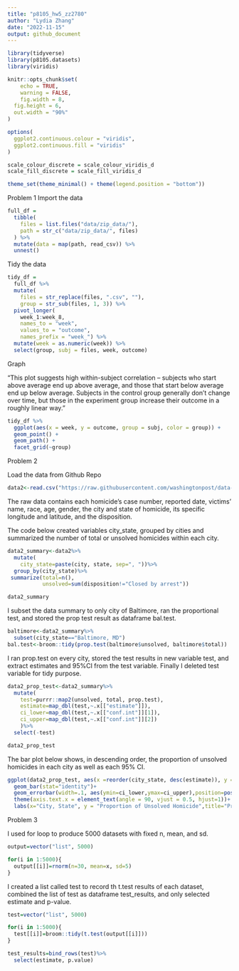 ```yaml
---
title: "p8105_hw5_zz2780"
author: "Lydia Zhang"
date: "2022-11-15"
output: github_document
---
```


```r
library(tidyverse)
library(p8105.datasets)
library(viridis)

knitr::opts_chunk$set(
	echo = TRUE,
	warning = FALSE,
	fig.width = 8, 
  fig.height = 6,
  out.width = "90%"
)

options(
  ggplot2.continuous.colour = "viridis",
  ggplot2.continuous.fill = "viridis"
)

scale_colour_discrete = scale_colour_viridis_d
scale_fill_discrete = scale_fill_viridis_d

theme_set(theme_minimal() + theme(legend.position = "bottom"))
```

Problem 1
Import the data
```r
full_df = 
  tibble(
    files = list.files("data/zip_data/"),
    path = str_c("data/zip_data/", files)
  ) %>% 
  mutate(data = map(path, read_csv)) %>% 
  unnest()
```
Tidy the data
```r
tidy_df = 
  full_df %>% 
  mutate(
    files = str_replace(files, ".csv", ""),
    group = str_sub(files, 1, 3)) %>% 
  pivot_longer(
    week_1:week_8,
    names_to = "week",
    values_to = "outcome",
    names_prefix = "week_") %>% 
  mutate(week = as.numeric(week)) %>% 
  select(group, subj = files, week, outcome)
```
Graph

"This plot suggests high within-subject correlation -- subjects who start above average end up above average, and those that start below average end up below average. Subjects in the control group generally don't change over time, but those in the experiment group increase their outcome in a roughly linear way."
```r
tidy_df %>% 
  ggplot(aes(x = week, y = outcome, group = subj, color = group)) + 
  geom_point() + 
  geom_path() + 
  facet_grid(~group)
```
Problem 2

Load the data from Github Repo
```r
data2<-read.csv("https://raw.githubusercontent.com/washingtonpost/data-homicides/master/homicide-data.csv")
```

The raw data contains each homicide's case number, reported date, victims' name, race, age, gender, the city and state of homicide, its specific longitude and latitude, and the disposition.

The code below created variables city_state, grouped by cities and summarized the number of total or unsolved homicides within each city.
```r
data2_summary<-data2%>%
  mutate(
    city_state=paste(city, state, sep=", "))%>%
  group_by(city_state)%>%
 summarize(total=n(),
           unsolved=sum(disposition!="Closed by arrest"))

data2_summary
```
I subset the data summary to only city of Baltimore, ran the proportional test, and stored the prop test result as dataframe bal.test.
```r
baltimore<-data2_summary%>%
  subset(city_state=="Baltimore, MD")
bal.test<-broom::tidy(prop.test(baltimore$unsolved, baltimore$total))
```

I ran prop.test on every city, stored the test results in new variable test, and extract estimates and 95%CI from the test variable. Finally I deleted test variable for tidy purpose.
```r
data2_prop_test<-data2_summary%>%
  mutate(
    test=purrr::map2(unsolved, total, prop.test),
    estimate=map_dbl(test,~.x[["estimate"]]),
    ci_lower=map_dbl(test,~.x[["conf.int"]][1]),
    ci_upper=map_dbl(test,~.x[["conf.int"]][2])
    )%>%
  select(-test)

data2_prop_test
```
The bar plot below shows, in descending order, the proportion of unsolved homicides in each city as well as each 95% CI.
```r
ggplot(data2_prop_test, aes(x =reorder(city_state, desc(estimate)), y = estimate)) +
  geom_bar(stat="identity")+
  geom_errorbar(width=.1, aes(ymin=ci_lower,ymax=ci_upper),position=position_dodge(width=0.5))+
  theme(axis.text.x = element_text(angle = 90, vjust = 0.5, hjust=1))+
  labs(x="City, State", y = "Proportion of Unsolved Homicide",title="Proportion of Unsolved Homicide in Each City")
```

Problem 3

I used for loop to produce 5000 datasets with fixed n, mean, and sd.
```r
output=vector("list", 5000)

for(i in 1:5000){
  output[[i]]=rnorm(n=30, mean=x, sd=5)
}
```
I created a list called test to record th t.test results of each dataset, combined the list of test as dataframe test_results, and only selected estimate and p-value.
```r
test=vector("list", 5000)

for(i in 1:5000){
  test[[i]]=broom::tidy(t.test(output[[i]]))
}

test_results=bind_rows(test)%>%
  select(estimate, p.value)
```





